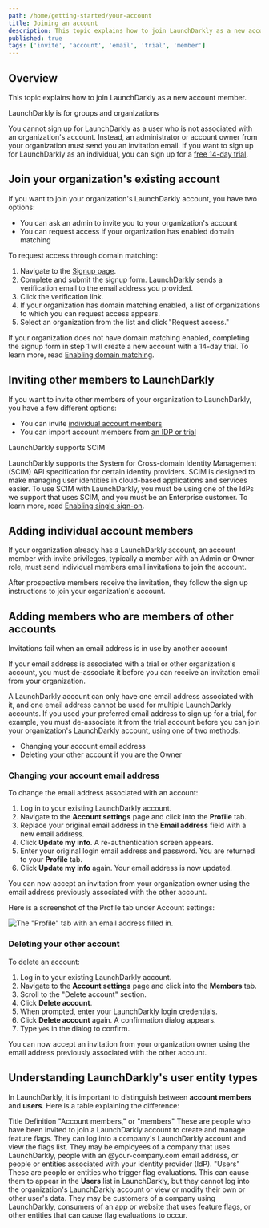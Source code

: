 ```yaml
---
path: /home/getting-started/your-account
title: Joining an account
description: This topic explains how to join LaunchDarkly as a new account member.
published: true
tags: ['invite', 'account', 'email', 'trial', 'member']
---
```


## Overview

This topic explains how to join LaunchDarkly as a new account member.

<Callout intent="alert">
<CalloutTitle>LaunchDarkly is for groups and organizations</CalloutTitle>
<CalloutDescription>

You cannot sign up for LaunchDarkly as a user who is not associated with an organization's account. Instead, an administrator or account owner from your organization must send you an invitation email. If you want to sign up for LaunchDarkly as an individual, you can sign up for a [free 14-day trial](https://launchdarkly.com/start-trial/).

</CalloutDescription>
</Callout>

## Join your organization's existing account

If you want to join your organization's LaunchDarkly account, you have two options:

- You can ask an admin to invite you to your organization's account
- You can request access if your organization has enabled domain matching

To request access through domain matching:

1. Navigate to the [Signup page](https://app.launchdarkly.com/signup).
2. Complete and submit the signup form. LaunchDarkly sends a verification email to the email address you provided.
3. Click the verification link.
4. If your organization has domain matching enabled, a list of organizations to which you can request access appears.
5. Select an organization from the list and click "Request access."


If your organization does not have domain matching enabled, completing the signup form in step 1 will create a new account with a 14-day trial. To learn more, read [Enabling domain matching](/home/account-security/organization-access-settings#enabling-domain-matching).

## Inviting other members to LaunchDarkly

If you want to invite other members of your organization to LaunchDarkly, you have a few different options:

- You can invite [individual account members](#adding-individual-account-members)
- You can import account members from [an IDP or trial](#adding-members-who-signed-up-for-a-trial)

<Callout intent="info">
<CalloutTitle>LaunchDarkly supports SCIM</CalloutTitle>
<CalloutDescription>

LaunchDarkly supports the System for Cross-domain Identity Management (SCIM) API specification for certain identity providers. SCIM is designed to make managing user identities in cloud-based applications and services easier. To use SCIM with LaunchDarkly, you must be using one of the IdPs we support that uses SCIM, and you must be an Enterprise customer. To learn more, read [Enabling single sign-on](/home/account-security/sso).

</CalloutDescription>
</Callout>

## Adding individual account members

If your organization already has a LaunchDarkly account, an account member with invite privileges, typically a member with an Admin or Owner role, must send individual members email invitations to join the account.

After prospective members receive the invitation, they follow the sign up instructions to join your organization's account.

## Adding members who are members of other accounts

<Callout intent="warning">
<CalloutTitle>Invitations fail when an email address is in use by another account</CalloutTitle>
<CalloutDescription>

If your email address is associated with a trial or other organization's account, you must de-associate it before you can receive an invitation email from your organization.

</CalloutDescription>
</Callout>

A LaunchDarkly account can only have one email address associated with it, and one email address cannot be used for multiple LaunchDarkly accounts. If you used your preferred email address to sign up for a trial, for example, you must de-associate it from the trial account before you can join your organization's LaunchDarkly account, using one of two methods:

- Changing your account email address
- Deleting your other account if you are the Owner

### Changing your account email address

To change the email address associated with an account:

1. Log in to your existing LaunchDarkly account.
2. Navigate to the **Account settings** page and click into the **Profile** tab.
3. Replace your original email address in the **Email address** field with a new email address.
4. Click **Update my info**. A re-authentication screen appears.
5. Enter your original login email address and password. You are returned to your **Profile** tab.
6. Click **Update my info** again. Your email address is now updated.

You can now accept an invitation from your organization owner using the email address previously associated with the other account.

Here is a screenshot of the Profile tab under Account settings:

![The "Profile" tab with an email address filled in.](account-settings-profile.png)

### Deleting your other account

To delete an account:

1. Log in to your existing LaunchDarkly account.
2. Navigate to the **Account settings** page and click into the **Members** tab.
3. Scroll to the "Delete account" section.
4. Click **Delete account**.
5. When prompted, enter your LaunchDarkly login credentials.
6. Click **Delete account** again. A confirmation dialog appears.
7. Type `yes` in the dialog to confirm.

You can now accept an invitation from your organization owner using the email address previously associated with the other account.

## Understanding LaunchDarkly's user entity types

In LaunchDarkly, it is important to distinguish between **account members** and **users**. Here is a table explaining the difference:

<Table>
  <TableHeader>
    <TableHeadCell>Title</TableHeadCell>
    <TableHeadCell>Definition</TableHeadCell>
  </TableHeader>
  <TableBody>
    <TableRow>
      <TableCell>"Account members," or "members"</TableCell>
      <TableCell>
        These are people who have been invited to join a LaunchDarkly account to create and manage feature flags. They can log into a company's LaunchDarkly account and view the flags list. They may be employees of a company that uses LaunchDarkly, people with an @your-company.com email address, or people or entities associated with your identity provider (IdP).
      </TableCell>
    </TableRow>
    <TableRow>
      <TableCell>"Users"</TableCell>
      <TableCell>
        These are people or entities who trigger flag evaluations. This can cause them to appear in the <strong>Users</strong> list in LaunchDarkly, but they cannot log into the organization's LaunchDarkly account or view or modify their own or other user's data. They may be customers of a company using LaunchDarkly, consumers of an app or website that uses feature flags, or other entities that can cause flag evaluations to occur.
      </TableCell>
    </TableRow>
  </TableBody>
</Table>

